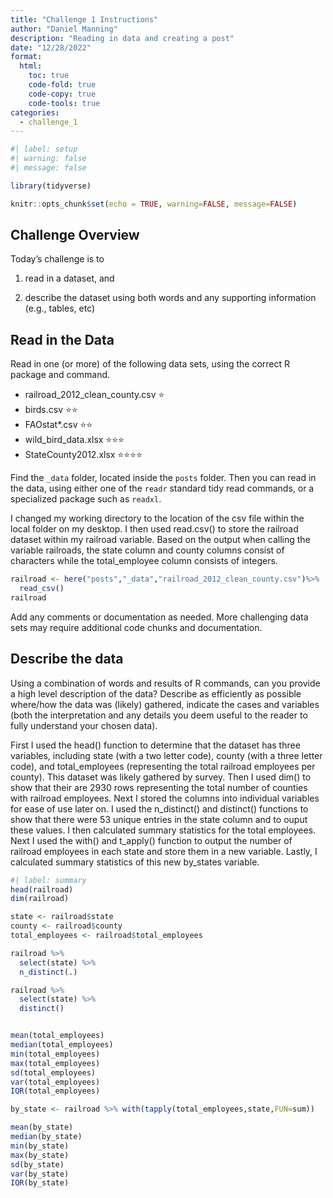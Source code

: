 ```yaml
---
title: "Challenge 1 Instructions"
author: "Daniel Manning"
description: "Reading in data and creating a post"
date: "12/28/2022"
format:
  html:
    toc: true
    code-fold: true
    code-copy: true
    code-tools: true
categories:
  - challenge_1
---
```


```r
#| label: setup
#| warning: false
#| message: false

library(tidyverse)

knitr::opts_chunk$set(echo = TRUE, warning=FALSE, message=FALSE)
```

## Challenge Overview

Today's challenge is to

1)  read in a dataset, and

2)  describe the dataset using both words and any supporting information (e.g., tables, etc)

## Read in the Data

Read in one (or more) of the following data sets, using the correct R package and command.

-   railroad_2012_clean_county.csv ⭐
-   birds.csv ⭐⭐
-   FAOstat\*.csv ⭐⭐
-   wild_bird_data.xlsx ⭐⭐⭐
-   StateCounty2012.xlsx ⭐⭐⭐⭐

Find the `_data` folder, located inside the `posts` folder. Then you can read in the data, using either one of the `readr` standard tidy read commands, or a specialized package such as `readxl`.

I changed my working directory to the location of the csv file within the local folder on my desktop. I then used read.csv() to store the railroad dataset within my railroad variable. Based on the output when calling the variable railroads, the state column and county columns consist of characters while the total_employee column consists of integers.

```r
railroad <- here("posts","_data","railroad_2012_clean_county.csv")%>%
  read_csv()
railroad
```


Add any comments or documentation as needed. More challenging data sets may require additional code chunks and documentation.

## Describe the data

Using a combination of words and results of R commands, can you provide a high level description of the data? Describe as efficiently as possible where/how the data was (likely) gathered, indicate the cases and variables (both the interpretation and any details you deem useful to the reader to fully understand your chosen data).

First I used the head() function to determine that the dataset has three variables, including state (with a two letter code), county (with a three letter code), and total_employees (representing the total railroad employees per county). This dataset was likely gathered by survey. Then I used dim() to show that their are 2930 rows representing the total number of counties with railroad employees. Next I stored the columns into individual variables for ease of use later on. I used the n_distinct() and distinct() functions to show that there were 53 unique entries in the state column and to ouput these values. I then calculated summary statistics for the total employees. Next I used the with() and t_apply() function to output the number of railroad employees in each state and store them in a new variable. Lastly, I calculated summary statistics of this new by_states variable.

```r
#| label: summary
head(railroad)
dim(railroad)

state <- railroad$state
county <- railroad$county
total_employees <- railroad$total_employees

railroad %>% 
  select(state) %>%
  n_distinct(.)

railroad %>% 
  select(state) %>%
  distinct()


mean(total_employees)
median(total_employees)
min(total_employees)
max(total_employees)
sd(total_employees)
var(total_employees)
IQR(total_employees)

by_state <- railroad %>% with(tapply(total_employees,state,FUN=sum))

mean(by_state)
median(by_state)
min(by_state)
max(by_state)
sd(by_state)
var(by_state)
IQR(by_state)
```

